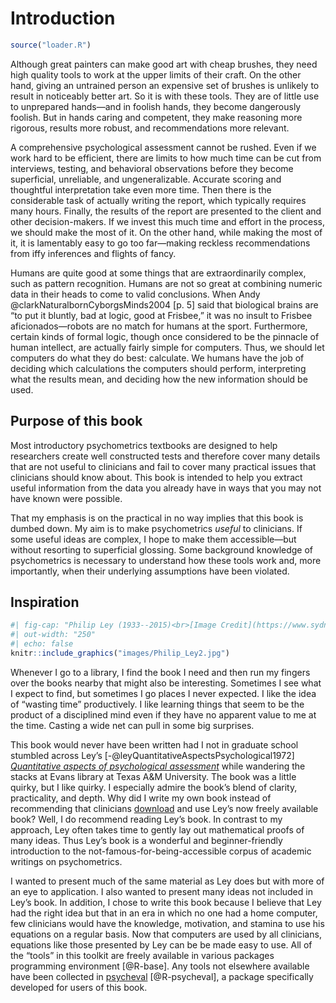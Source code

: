 # Introduction {#intro}

```r
source("loader.R")
```

Although great painters can make good art with cheap brushes, they need high quality tools to work at the upper limits of their craft. On the other hand, giving an untrained person an expensive set of brushes is unlikely to result in noticeably better art. So it is with these tools. They are of little use to unprepared hands---and in foolish hands, they become dangerously foolish. But in hands caring and competent, they make reasoning more rigorous, results more robust, and recommendations more relevant.

A comprehensive psychological assessment cannot be rushed. Even if we work hard to be efficient, there are limits to how much time can be cut from interviews, testing, and behavioral observations before they become superficial, unreliable, and ungeneralizable. Accurate scoring and thoughtful interpretation take even more time. Then there is the considerable task of actually writing the report, which typically requires many hours. Finally, the results of the report are presented to the client and other decision-makers. If we invest this much time and effort in the process, we should make the most of it. On the other hand, while making the most of it, it is lamentably easy to go too far---making reckless recommendations from iffy inferences and flights of fancy. 

Humans are quite good at some things that are extraordinarily complex, such as pattern recognition. Humans are not so great at combining numeric data in their heads to come to valid conclusions. When Andy @clarkNaturalbornCyborgsMinds2004 [p. 5] said that biological brains are "to put it bluntly, bad at logic, good at Frisbee," it was no insult to Frisbee aficionados---robots are no match for humans at the sport. Furthermore, certain kinds of formal logic, though once considered to be the pinnacle of human intellect, are actually fairly simple for computers. Thus, we should let computers do what they do best: calculate. We humans have the job of deciding which calculations the computers should perform, interpreting what the results mean, and deciding how the new information should be used.

## Purpose of this book

Most introductory psychometrics textbooks are designed to help researchers create well constructed tests and therefore cover many details that are not useful to clinicians and fail to cover many practical issues that clinicians should know about. This book is intended to help you extract useful information from the data you already have in ways that you may not have known were possible. 

That my emphasis is on the practical in no way implies that this book is dumbed down. My aim is to make psychometrics *useful* to clinicians. If some useful ideas are complex, I hope to make them accessible---but without resorting to superficial glossing. Some background knowledge of psychometrics is necessary to understand how these tools work and, more importantly, when their underlying assumptions have been violated. 



## Inspiration

```r
#| fig-cap: "Philip Ley (1933--2015)<br>[Image Credit](https://www.sydney.edu.au/arms/archives/media/me_objects/7583)"
#| out-width: "250"
#| echo: false
knitr::include_graphics("images/Philip_Ley2.jpg")
```

Whenever I go to a library, I find the book I need and then run my fingers over the books nearby that might also be interesting. Sometimes I see what I expect to find, but sometimes I go places I never expected. I like the idea of "wasting time" productively. I like learning things that seem to be the product of a disciplined mind even if they have no apparent value to me at the time. Casting a wide net can pull in some big surprises.


This book  would never have been written had I not in graduate school stumbled across Ley's [-@leyQuantitativeAspectsPsychological1972] [*Quantitative aspects of psychological assessment*](http://www.psychassessment.net.au/(S(uunzayw10i22lwegjltnpjh3))/PDF/qapa.pdf) while wandering the stacks at Evans library at Texas A&M University. The book was a little quirky, but I like quirky. I especially admire the book's blend of clarity, practicality, and depth. Why did I write my own book instead of recommending that clinicians [download](http://www.psychassessment.net.au/(S(uunzayw10i22lwegjltnpjh3))/PDF/qapa.pdf) and use Ley's now freely available book? Well, I do recommend reading Ley's book. In contrast to my approach, Ley often takes time to gently lay out mathematical proofs of many ideas. Thus Ley's book is a wonderful and beginner-friendly introduction to the not-famous-for-being-accessible corpus of academic writings on psychometrics.

I wanted to present much of the same material as Ley does but with more of an eye to application. I also wanted to present many ideas not included in Ley's book. In addition, I chose to write this book because I believe that Ley had the right idea but that in an era in which no one had a home computer, few clinicians would have the knowledge, motivation, and stamina to use his equations on a regular basis. Now that computers are used by all clinicians, equations like those presented by Ley can be be made easy to use. All of the "tools" in this toolkit are freely available in various packages programming environment [@R-base]. Any tools not elsewhere available have been collected in [psycheval](https://wjschne.github.io/psycheval/) [@R-psycheval], a package specifically developed for users of this book.
